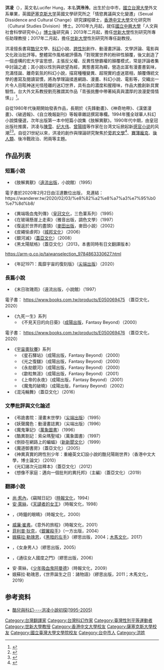 {{multiple issues| 
{{Advert|time=2018-05-18T03:59:50+00:00}} 
{{Expand|time=2018-05-18T03:59:50+00:00}} 
{{Refimprove|time=2018-05-18T03:59:50+00:00}} 
{{Notability Unreferenced |time=2018-08-07T05:19:40+00:00}}}}{{Infobox person
| image =洪凌1.jpg
| english_name = Lucifer Hung
| real_name = 洪泠泠
| birth_date = {{Birth date and age|1971|11|2}}
| birth_place = {{ROC|臺灣省}}[[臺中市_(省轄市)|臺中市]]
| nationality = {{ROC}}
| education = 香港中文大學文化研究所博士
| occupation = 作家，世新大學性別研究所副教授
}}

'''洪凌'''（{{bd|1971年|11月2日}}），英文名Lucifer Hung，本名'''洪泠泠'''。出生於台中市，[[國立台灣大學|國立台灣大學]]外文系畢業，英國[[萨塞克斯大学|萨塞克斯大学]]英國文學研究所之「情慾異議與文化變遷」（Sexual Dissidence and Cultural Change）研究課程碩士，[[香港中文大學|香港中文大學]]文化研究所（Cultural Studies Division）博士。2010年九月起，就任[[國立中興大學|國立中興大學]]「人文與社會科學研究中心」[[博士後|博士後]]研究員；2013年二月起，擔任[[世新大學|世新大學]]性別研究所專任助理教授；2017年二月起，擔任[[世新大學|世新大學]]性別研究所專任副教授。

洪凌擅長書寫[[酷兒|酷兒]]文學、[[科幻|科幻]]小說、[[跨性別|跨性別]]創作、動漫畫評論、文學評論、電影與文化政治批評等。整體寫作風格被評價為「對現實世界的粉碎性顛覆，後又創造了一個虛構的宏大宇宙思想，主張反父權、反異性戀霸權的顛覆模式，常是評論者集中討論之處；其小說以性別與欲望為經，異態書寫為緯，營造出富有漫畫書氣味，充滿怪誕、離奇氣氛的科幻小說，描寫種種變異、超現實的虛迷眾相，顛覆傳統文學的書寫及閱讀習慣，將為學理論揉進網路、漫畫、科幻小說、電影等，交織出一片令人目眩神迷光怪陸離的迷幻世界，具有血的濃度和腥羶味，作品大膽創新具實驗性。台大外文系教授劉亮雅謂其作品「乖張挑釁中帶著純真與濃厚的浪漫愛情情愫」」<ref>{{cite web|url=http://www3.nmtl.gov.tw/Writer2/writer_detail.php?id=986|title=台灣作家作品目錄|publisher=[[國立台灣文學館|國立台灣文學館]]|date=2007年1月1日|accessdate=2020年12月27日|archive-date=2021年3月9日|archive-url=https://web.archive.org/web/20210309125057/http://www3.nmtl.gov.tw/Writer2/writer_detail.php?id=986|dead-url=no}}</ref>。

自從1980年代後期開始發表作品，長期於《先鋒動畫》、《神奇地帶》、《漢堡漫畫》、《破週報》、《自立晚報副刊》等報章雜誌撰寫專欄。1994年獲全球華人科幻小說獎優選，次年出版第一本中短篇小說集《肢解異獸》。1990年代中期，由皇冠出版社推廣，洪凌与[[陳雪|陳雪]]、[[纪大伟|纪大伟]]、[[曾陽晴|曾陽晴]]等作家在台湾文坛掀起新[[感官小说|感官小说]]的风潮<ref>{{cite web|url=http://old.ltn.com.tw/2001/new/dec/28/life/article-1.htm|title=新岸襲浪：台灣文學七字頭人物|publisher=[[自由時報副刊|自由時報副刊]]|date=2001年12月28日|accessdate=2020年2月29日|archive-date=2021年3月9日|archive-url=https://web.archive.org/web/20210309124030/http://old.ltn.com.tw/2001/new/dec/28/life/article-1.htm|dead-url=no}}</ref><ref>{{cite web|url=http://www.chinawriter.com.cn/wxpl/2015/2015-07-10/247958.html|title=台湾六、七年级作家：记忆内爆与伦理承担|publisher=[[中国作家网|中国作家网]]|date=2015年7月10日|accessdate=2017年5月2日|archive-date=2021年3月9日|archive-url=https://web.archive.org/web/20210309124044/http://www.chinawriter.com.cn/wxpl/2015/2015-07-10/247958.html|dead-url=no}}</ref>。自從21世紀以來，洪凌的創作與理論研究聚焦於[[旁若文學|旁若文學]]<ref>{{cite web|url=https://www.airitilibrary.com/Publication/alPublicationJournal?PublicationID=03030849&IssueID=201912230001|title=中外文學48卷4期|publisher=[[華藝線上圖書館|華藝線上圖書館]]|date=2019年12月31日|accessdate=2020年12月27日|archive-date=2021年3月9日|archive-url=https://web.archive.org/web/20210309124032/https://www.airitilibrary.com/Publication/alPublicationJournal?PublicationID=03030849&IssueID=201912230001|dead-url=no}}</ref>、[[賽薄龐克|賽薄龐克]]、[[後人類|後人類]]、後冷戰政治、罔兩等主題。

== 作品列表 ==
=== 短篇小說 ===
*《肢解異獸》（[[遠流出版|遠流出版]]，小說館）（1995）
電子書於2020年2月2日由汪達數位出版，
見連結：https://wanderer.tw/2020/02/03/%e8%82%a2%e8%a7%a3%e7%95%b0%e7%8d%b8/ {{Wayback|url=https://wanderer.tw/2020/02/03/%e8%82%a2%e8%a7%a3%e7%95%b0%e7%8d%b8/ |date=20210309124028 }}
*《異端吸血鬼列傳》（[[皇冠文化|皇冠文化]]，三色菫系列）（1995）
*《在玻璃懸崖上走索》（雅音出版，調色文學）（1997）
*《復返於世界的盡頭》（[[麥田出版|麥田出版]]，麥田小說）（2002）
*《皮繩愉虐邦》（[[城邦文化|城邦文化]]）（2006）
*《銀河滅》（[[蓋亞文化|蓋亞文化]]）（2008）
*《黑太陽賦格》（蓋亞文化）（2013，本書同時有日文翻譯版本）
https://arm-p.co.jp/taiwanselection_9784863330627.html
*《年記1971：風靡宇宙的復刻版》（[[尖端出版|尖端出版]]）（2020）

=== 長篇小說 ===
*《末日玫瑰雨》（遠流出版，小說館）（1997）
電子書：
https://www.books.com.tw/products/E050069475 （蓋亞文化，2020）
*《九死一生》系列
**《不見天日的向日葵》（[[成陽出版|成陽出版]]，Fantasy Beyond）（2000）
電子書：
https://www.books.com.tw/products/E050069476 （蓋亞文化，2020）
*《[[宇宙奧狄賽|宇宙奧狄賽]]》系列
**《星石驛站》（成陽出版，Fantasy Beyond）（2000）
**《光之復讎》（成陽出版，Fantasy Beyond）（2000）
**《永劫銀河》（成陽出版，Fantasy Beyond）（2000）
**《歙粒無涯》（成陽出版，Fantasy Beyond）（2001）
**《上帝的永夜》（成陽出版，Fantasy Beyond）（2001）
**《魔鬼的破曉》（成陽出版，Fantasy Beyond）（2002）
*《混沌輪舞》（蓋亞文化）（2016）

=== 文學批評與文化論述 ===
*《弔詭書院：漫畫末世學》（[[尖端出版|尖端出版]]）（1995）
*《妖聲魔色：動漫畫誌異》（尖端出版）（1996）
*《魔鬼筆記》（[[萬象圖書|萬象圖書]]）（1996）
*《酷異劄記：索朵瑪聖域》（萬象圖書）（1997）
*《倒掛在網路上的蝙蝠》（[[新新聞文化|新新聞文化]]）（1999）
*《魔道御書房》（蓋亞文化）（2005）
*《神異真實的跨性別少年：重繪英文幻設小說的酷兒陽剛世界》（香港中文大學，博士論文）（2010）
*《光幻諸次元註釋本》（蓋亞文化）（2012）
*《想像不家庭：邁向一個批判的異托邦》（主編）（蓋亞文化）（2019）

=== 翻譯小說 ===
*[[尚·惹內|尚·惹內]]，《竊賊日記》（[[時報文化|時報文化]]，1994）
*[[安·萊絲|安·萊絲]]，《[[天譴者的女王|天譴者的女王]]》（時報文化，1998）
*{{link-en|克里斯多夫·諾藍 (作家)|Christopher Nolan (author)|克里斯多夫·諾藍}}，《時鐘的眼睛》（時報文化，2000）
*[[威廉·特雷弗|威廉·崔弗]]，《意外的旅程》（時報文化，2001）
*[[菲利普·狄克|菲利普·狄克]]，《[[銀翼殺手|銀翼殺手]]》（一方出版，2004）
*[[娥蘇拉·勒瑰恩|娥蘇拉·勒瑰恩]]，《[[黑暗的左手|黑暗的左手]]》（繆思出版，2004；[[木馬文化|木馬文化]]，2017）
*{{link-en|卓安納·拉思|Joanna Russ}}，《女身男人》（繆思出版，2005）
*{{link-en|雪莉·泰珀|Sheri S. Tepper}}，《通往女人國度之門》（繆思出版，2006）
*安·萊絲，《[[少年吸血鬼阿曼德|少年吸血鬼阿曼德]]》（時報文化，2009）
*娥蘇拉·勒瑰恩，《世界誕生之日：諸物語》（繆思出版，2011；木馬文化，2019）

==参考资料==
{{Reflist}}
*[https://ndltd.ncl.edu.tw/cgi-bin/gs32/gsweb.cgi?o=dnclcdr&s=id=%22096NCU05045008%22.&searchmode=basic 酷兒與科幻----洪凌小說初探(1995-2005)] {{Wayback|url=https://ndltd.ncl.edu.tw/cgi-bin/gs32/gsweb.cgi?o=dnclcdr&s=id=%22096NCU05045008%22.&searchmode=basic |date=20210309124102 }}

{{DEFAULTSORT: Hung, Lucifer}}
[[Category:台灣翻譯家|Category:台灣翻譯家]]
[[Category:台灣科幻作家|Category:台灣科幻作家]]
[[Category:臺灣性別平等運動者|Category:臺灣性別平等運動者]]
[[Category:世新大學教授|Category:世新大學教授]]
[[Category:香港中文大學校友|Category:香港中文大學校友]]
[[Category:薩塞克斯大學校友|Category:薩塞克斯大學校友]]
[[Category:國立臺灣大學文學院校友|Category:國立臺灣大學文學院校友]]
[[Category:台中市人|Category:台中市人]]
[[Category:洪姓|Category:洪姓]]